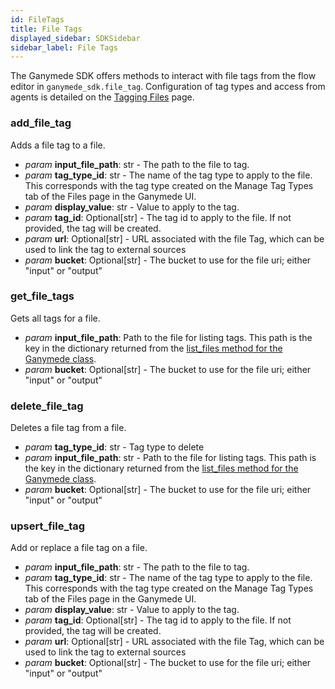 ```yaml
---
id: FileTags
title: File Tags
displayed_sidebar: SDKSidebar
sidebar_label: File Tags
---
```



The Ganymede SDK offers methods to interact with file tags from the flow editor in `ganymede_sdk.file_tag`.  Configuration of tag types and access from agents is detailed on the [Tagging Files](../connectivity/Tags) page.

### add_file_tag

Adds a file tag to a file.

- _param_ **input_file_path**: str - The path to the file to tag.
- _param_ **tag_type_id**: str - The name of the tag type to apply to the file.  This corresponds with the tag type created on the Manage Tag Types tab of the Files page in the Ganymede UI.
- _param_ **display_value**: str - Value to apply to the tag.
- _param_ **tag_id**: Optional[str] - The tag id to apply to the file. If not provided, the tag will be created.
- _param_ **url**: Optional[str] - URL associated with the file Tag, which can be used to link the tag to external sources
- _param_ **bucket**: Optional[str] - The bucket to use for the file uri; either "input" or "output"

### get_file_tags

Gets all tags for a file.

- _param_ **input_file_path**: Path to the file for listing tags.  This path is the key in the dictionary returned from the [list_files method for the Ganymede class](./GanymedeClass#method-list_files).
- _param_ **bucket**: Optional[str] - The bucket to use for the file uri; either "input" or "output"

### delete_file_tag

Deletes a file tag from a file.

- _param_ **tag_type_id**: str - Tag type to delete
- _param_ **input_file_path**: str - Path to the file for listing tags.  This path is the key in the dictionary returned from the [list_files method for the Ganymede class](./GanymedeClass#method-list_files).
- _param_ **bucket**: Optional[str] - The bucket to use for the file uri; either "input" or "output"

### upsert_file_tag

Add or replace a file tag on a file.

- _param_ **input_file_path**: str - The path to the file to tag.
- _param_ **tag_type_id**: str - The name of the tag type to apply to the file.  This corresponds with the tag type created on the Manage Tag Types tab of the Files page in the Ganymede UI.
- _param_ **display_value**: str - Value to apply to the tag.
- _param_ **tag_id**: Optional[str] - The tag id to apply to the file. If not provided, the tag will be created.
- _param_ **url**: Optional[str] - URL associated with the file Tag, which can be used to link the tag to external sources
- _param_ **bucket**: Optional[str] - The bucket to use for the file uri; either "input" or "output"
